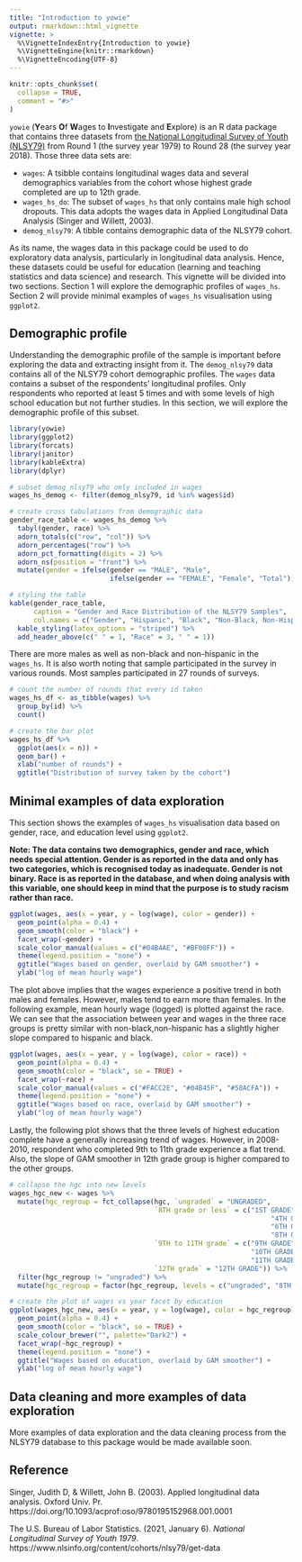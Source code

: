 ```yaml
---
title: "Introduction to yowie"
output: rmarkdown::html_vignette
vignette: >
  %\VignetteIndexEntry{Introduction to yowie}
  %\VignetteEngine{knitr::rmarkdown}
  %\VignetteEncoding{UTF-8}
---
```


```r
knitr::opts_chunk$set(
  collapse = TRUE,
  comment = "#>"
)
```


`yowie` (**Y**ears **O**f **W**ages to **I**nvestigate and **E**xplore) is an R data package that contains three datasets from [the National Longitudinal Survey of Youth (NLSY79)](https://www.nlsinfo.org/content/cohorts/nlsy79) from Round 1 (the survey year 1979) to Round 28 (the survey year 2018). Those three data sets are:

-  `wages`: A tsibble contains longitudinal wages data and several demographics variables from the cohort whose highest grade completed are up to 12th grade.
-  `wages_hs_do`: The subset of `wages_hs` that only contains male high school dropouts. This data adopts the wages data in Applied Longitudinal Data Analysis (Singer and Willett, 2003). 
-  `demog_nlsy79`: A tibble contains demographic data of the NLSY79 cohort.

As its name, the wages data in this package could be used to do exploratory data analysis, particularly in longitudinal data analysis. Hence, these datasets could be useful for education (learning and teaching statistics and data science) and research. This vignette will be divided into two sections. Section 1 will explore the demographic profiles of `wages_hs`. Section 2 will provide minimal examples of `wages_hs` visualisation using `ggplot2`. 


## Demographic profile 

Understanding the demographic profile of the sample is important before exploring the data and extracting insight from it. The `demog_nlsy79` data contains all of the NLSY79 cohort demographic profiles. The `wages` data contains a subset of the respondents' longitudinal profiles. Only respondents who reported at least 5 times and with some levels of high school education but not further studies. In this section, we will explore the demographic profile of this subset. 

```r
library(yowie)
library(ggplot2)
library(forcats)
library(janitor)
library(kableExtra)
library(dplyr)
```

```r
# subset demog_nlsy79 who only included in wages
wages_hs_demog <- filter(demog_nlsy79, id %in% wages$id)

# create cross tabulations from demographic data  
gender_race_table <- wages_hs_demog %>%
  tabyl(gender, race) %>%
  adorn_totals(c("row", "col")) %>%
  adorn_percentages("row") %>%
  adorn_pct_formatting(digits = 2) %>%
  adorn_ns(position = "front") %>%
  mutate(gender = ifelse(gender == "MALE", "Male",
                         ifelse(gender == "FEMALE", "Female", "Total")))

# styling the table 
kable(gender_race_table,
      caption = "Gender and Race Distribution of the NLSY79 Samples",
      col.names = c("Gender", "Hispanic", "Black", "Non-Black, Non-Hispanic", "Total")) %>%
  kable_styling(latex_options = "striped") %>%
  add_header_above(c(" " = 1, "Race" = 3, " " = 1))
```


There are more males as well as non-black and non-hispanic in the `wages_hs`. It is also worth noting that sample participated in the survey in various rounds. Most samples participated in 27 rounds of surveys. 


```r
# count the number of rounds that every id taken
wages_hs_df <- as_tibble(wages) %>%
  group_by(id) %>%
  count()

# create the bar plot 
wages_hs_df %>%
  ggplot(aes(x = n)) +
  geom_bar() +
  xlab("number of rounds") +
  ggtitle("Distribution of survey taken by the cohort")
```


## Minimal examples of data exploration 

This section shows the examples of `wages_hs` visualisation data based on gender, race, and education level using `ggplot2`. 

**Note: The data contains two demographics, gender and race, which needs special attention. Gender is as reported in the data and only has two categories, which is recognised today as inadequate. Gender is not binary. Race is as reported in the database, and when doing analysis with this variable, one should keep in mind that the purpose is to study racism rather than race.**

```r
ggplot(wages, aes(x = year, y = log(wage), color = gender)) +
  geom_point(alpha = 0.4) +
  geom_smooth(color = "black") +
  facet_wrap(~gender) +
  scale_color_manual(values = c("#04B4AE", "#BF00FF")) +
  theme(legend.position = "none") +
  ggtitle("Wages based on gender, overlaid by GAM smoother") +
  ylab("log of mean hourly wage")
```

The plot above implies that the wages experience a positive trend in both males and females. However, males tend to earn more than females. In the following example, mean hourly wage (logged) is plotted against the race. We can see that the association between year and wages in the three race groups is pretty similar with 
non-black,non-hispanic has a slightly higher slope compared to hispanic and black. 

```r
ggplot(wages, aes(x = year, y = log(wage), color = race)) +
  geom_point(alpha = 0.4) +
  geom_smooth(color = "black", se = TRUE) +
  facet_wrap(~race) +
  scale_color_manual(values = c("#FACC2E", "#04B45F", "#58ACFA")) +
  theme(legend.position = "none") +
  ggtitle("Wages based on race, overlaid by GAM smoother") +
  ylab("log of mean hourly wage")
```

Lastly, the following plot shows that the three levels of highest education complete have a generally increasing trend of wages. However, in 2008-2010, respondent who completed 9th to 11th grade experience a flat trend. Also, the slope of GAM smoother in 12th grade group is higher compared to the other groups. 

```r
# collapse the hgc into new levels
wages_hgc_new <- wages %>%
  mutate(hgc_regroup = fct_collapse(hgc, `ungraded` = "UNGRADED",
                                    `8TH grade or less` = c("1ST GRADE", "3RD GRADE",
                                                                 "4TH GRADE", "5TH GRADE",
                                                                 "6TH GRADE", "7TH GRADE",
                                                                 "8TH GRADE"),
                                    `9TH to 11TH grade` = c("9TH GRADE",
                                                            "10TH GRADE",
                                                            "11TH GRADE"),
                                    `12TH grade` = "12TH GRADE")) %>%
  filter(hgc_regroup != "ungraded") %>%
  mutate(hgc_regroup = factor(hgc_regroup, levels = c("ungraded", "8TH grade or less", "9TH to 11TH grade", "12TH grade")))

# create the plot of wages vs year facet by education
ggplot(wages_hgc_new, aes(x = year, y = log(wage), color = hgc_regroup)) +
  geom_point(alpha = 0.4) +
  geom_smooth(color = "black", se = TRUE) +
  scale_colour_brewer("", palette="Dark2") +
  facet_wrap(~hgc_regroup) +
  theme(legend.position = "none") +
  ggtitle("Wages based on education, overlaid by GAM smoother") +
  ylab("log of mean hourly wage")
```


##  Data cleaning and more examples of data exploration

More examples of data exploration and the data cleaning process from the NLSY79 database to this package would be made available soon. 

## Reference 


Singer, Judith D, & Willett, John B. (2003). Applied longitudinal data analysis. Oxford Univ. Pr. https://doi.org/10.1093/acprof:oso/9780195152968.001.0001


The U.S. Bureau of Labor Statistics. (2021, January 6). *National Longitudinal Survey of Youth 1979*. https://www.nlsinfo.org/content/cohorts/nlsy79/get-data

